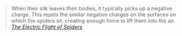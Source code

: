 
<blockquote>
When their silk leaves their bodies, it typically picks up a negative charge. This repels the similar negative charges on the surfaces on which the spiders sit, creating enough force to lift them into the air.
<cite><a href={url}>The Electric Flight of Spiders</a></cite>
</blockquote>
